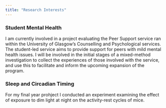 ```yaml
---
title: "Research Interests"
---
```


### Student Mental Health

I am currently involved in a project evaluating the Peer Support service ran within the University of Glasgow's Counselling and Psychological services. The student-led service aims to provide support for peers with mild mental health issues. I will be involved in the initial stages of a mixed-method investigation to collect the experiences of those involved with the service, and use this to facilitate and inform the upcoming expansion of the program.

### Sleep and Circadian Timing

For my final year prohject I conducted an experiment examining the effect of exposure to dim light at night on the activity-rest cycles of mice. 